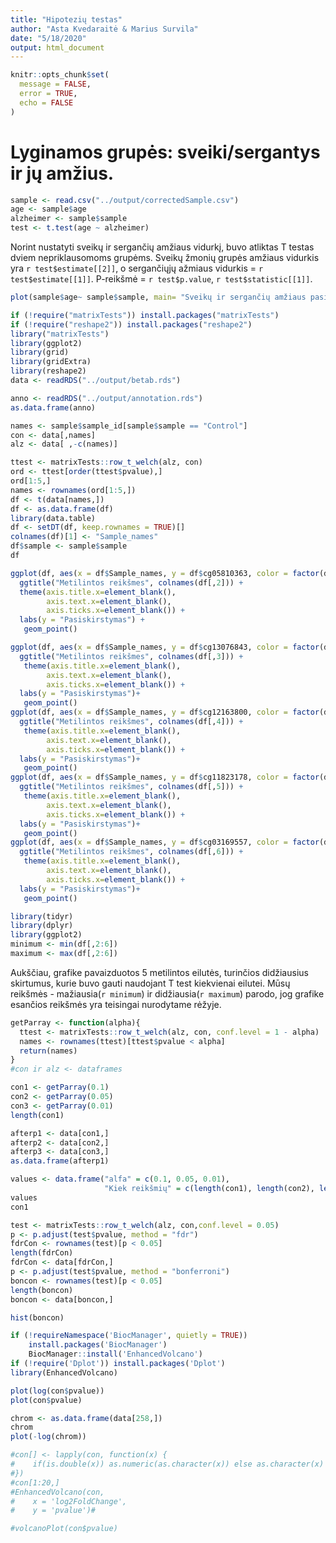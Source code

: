 ```yaml
---
title: "Hipotezių testas"
author: "Asta Kvedaraitė & Marius Survila"
date: "5/18/2020"
output: html_document
---
```


```r
knitr::opts_chunk$set(
  message = FALSE,
  error = TRUE,
  echo = FALSE 
)
```

# Lyginamos grupės: sveiki/sergantys ir jų amžius.
```r
sample <- read.csv("../output/correctedSample.csv")
age <- sample$age
alzheimer <- sample$sample
test <- t.test(age ~ alzheimer)
```
Norint nustatyti sveikų ir sergančių amžiaus vidurkį, buvo atliktas T testas dviem nepriklausomoms grupėms.
Sveikų žmonių grupės amžiaus vidurkis yra `r test$estimate[[2]]`, o sergančiųjų ažmiaus vidurkis = `r test$estimate[[1]]`.
P-reikšmė = `r test$p.value`, `r test$statistic[[1]]`.

```r
plot(sample$age~ sample$sample, main= "Sveikų ir sergančių amžiaus pasiskirstymas", xlab = NA, ylab ="Age")

```


```r
if (!require("matrixTests")) install.packages("matrixTests")
if (!require("reshape2")) install.packages("reshape2")
library("matrixTests")
library(ggplot2)
library(grid)
library(gridExtra)
library(reshape2)
data <- readRDS("../output/betab.rds")

anno <- readRDS("../output/annotation.rds")
as.data.frame(anno)

names <- sample$sample_id[sample$sample == "Control"]
con <- data[,names]
alz <- data[ ,-c(names)]

ttest <- matrixTests::row_t_welch(alz, con)
ord <- ttest[order(ttest$pvalue),]
ord[1:5,]
names <- rownames(ord[1:5,])
df <- t(data[names,])
df <- as.data.frame(df)
library(data.table)
df <- setDT(df, keep.rownames = TRUE)[]
colnames(df)[1] <- "Sample_names"
df$sample <- sample$sample
df


```




```r

ggplot(df, aes(x = df$Sample_names, y = df$cg05810363, color = factor(df$sample))) +
  ggtitle("Metilintos reikšmes", colnames(df[,2])) +
  theme(axis.title.x=element_blank(),
        axis.text.x=element_blank(),
        axis.ticks.x=element_blank()) +
  labs(y = "Pasiskirstymas") + 
   geom_point()

```


```r
ggplot(df, aes(x = df$Sample_names, y = df$cg13076843, color = factor(df$sample))) +
  ggtitle("Metilintos reikšmes", colnames(df[,3])) +
   theme(axis.title.x=element_blank(),
        axis.text.x=element_blank(),
        axis.ticks.x=element_blank()) +
  labs(y = "Pasiskirstymas")+
   geom_point()
ggplot(df, aes(x = df$Sample_names, y = df$cg12163800, color = factor(df$sample))) +
  ggtitle("Metilintos reikšmes", colnames(df[,4])) +
   theme(axis.title.x=element_blank(),
        axis.text.x=element_blank(),
        axis.ticks.x=element_blank()) +
  labs(y = "Pasiskirstymas")+
   geom_point()
ggplot(df, aes(x = df$Sample_names, y = df$cg11823178, color = factor(df$sample))) +
  ggtitle("Metilintos reikšmes", colnames(df[,5])) +
   theme(axis.title.x=element_blank(),
        axis.text.x=element_blank(),
        axis.ticks.x=element_blank()) +
  labs(y = "Pasiskirstymas")+
   geom_point()
ggplot(df, aes(x = df$Sample_names, y = df$cg03169557, color = factor(df$sample))) +
  ggtitle("Metilintos reikšmes", colnames(df[,6])) +
   theme(axis.title.x=element_blank(),
        axis.text.x=element_blank(),
        axis.ticks.x=element_blank()) +
  labs(y = "Pasiskirstymas")+
   geom_point()

```

```r
library(tidyr)
library(dplyr)
library(ggplot2)
minimum <- min(df[,2:6])
maximum <- max(df[,2:6])
```
Aukščiau, grafike pavaizduotos 5 metilintos eilutės, turinčios didžiausius skirtumus, kurie buvo gauti naudojant T test kiekvienai eilutei. Mūsų reikšmės - mažiausia(`r minimum`) ir didžiausia(`r maximum`) parodo, jog grafike esančios reikšmės yra teisingai nurodytame rėžyje.


```r

getParray <- function(alpha){
  ttest <- matrixTests::row_t_welch(alz, con, conf.level = 1 - alpha)
  names <- rownames(ttest)[ttest$pvalue < alpha]
  return(names)
}
#con ir alz <- dataframes 

con1 <- getParray(0.1)
con2 <- getParray(0.05)
con3 <- getParray(0.01)
length(con1)

afterp1 <- data[con1,]
afterp2 <- data[con2,]
afterp3 <- data[con3,]
as.data.frame(afterp1)

values <- data.frame("alfa" = c(0.1, 0.05, 0.01), 
                     "Kiek reikšmių" = c(length(con1), length(con2), length(con3)))
values
con1

test <- matrixTests::row_t_welch(alz, con,conf.level = 0.05)
p <- p.adjust(test$pvalue, method = "fdr")
fdrCon <- rownames(test)[p < 0.05]
length(fdrCon)
fdrCon <- data[fdrCon,]
p <- p.adjust(test$pvalue, method = "bonferroni")
boncon <- rownames(test)[p < 0.05]
length(boncon)
boncon <- data[boncon,]

```


```r
hist(boncon)
```


```r
if (!requireNamespace('BiocManager', quietly = TRUE))
    install.packages('BiocManager')
    BiocManager::install('EnhancedVolcano')
if (!require('Dplot')) install.packages('Dplot')
library(EnhancedVolcano)

plot(log(con$pvalue))
plot(con$pvalue)

```

```r
chrom <- as.data.frame(data[258,])
chrom
plot(-log(chrom))


```

```r
#con[] <- lapply(con, function(x) {
#    if(is.double(x)) as.numeric(as.character(x)) else as.character(x)
#})
#con[1:20,]
#EnhancedVolcano(con,
#    x = 'log2FoldChange',
#    y = 'pvalue')#

#volcanoPlot(con$pvalue)

```


